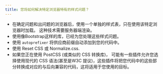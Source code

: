 ```yaml
---
title: 您将如何解决特定浏览器特有的样式问题？
---
```


-   在确定问题和出问题的浏览器后，使用一个单独的样式表，只在使用该特定浏览器时加载。 这种技术需要服务器端渲染。
-   使用像Bootstrap这样的库，已经为您处理这些样式问题。
-   使用 `autoprefixer` 将供应商前缀自动添加到您的代码中。
-   使用 Reset CSS 或 Normalize.css.
-   如果您正在使用 PostCSS (或类似的 CSS 转换库)， 可能有一些插件允许您选择使用现代的 CSS 语法(甚至是W3C 提议)，这些插件将把您代码中的这些部分转换成对应的与后向兼容的代码，这将适用于您使用的目标。
